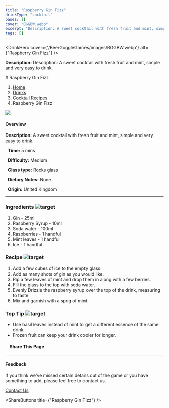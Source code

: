 ```yaml
---
title: "Raspberry Gin Fizz"
drinkType: "cocktail"
bases: []
cover: "BGGBW.webp"
excerpt: "Description: A sweet cocktail with fresh fruit and mint, simple and very easy to drink."
tags: []
---
```



<DrinkHero
  cover={'/BeerGoggleGames/images/BGGBW.webp'}
  alt={"Raspberry Gin Fizz"}
/>

<DrinkSection title="Overview" icon="/BeerGoggleGames/images/info.webp">
<p><strong>Description:</strong> Description: A sweet cocktail with fresh fruit and mint, simple and very easy to drink.</p>
</DrinkSection>

<DrinkSection title="Ingredients" icon="/BeerGoggleGames/images/liquor.webp">
<!-- Add ingredients -->
</DrinkSection>

<DrinkSection title="Method" icon="/BeerGoggleGames/images/question.webp">
# Raspberry Gin Fizz

1.  [Home](/)
2.  [Drinks](drinks)
3.  [Cocktail Recipes](drinks/cocktailrecipes)
4.  Raspberry Gin Fizz

![](/images/raspberry-gin-fizz.webp)

#### Overview

**Description:** A sweet cocktail with fresh fruit and mint, simple and very easy to drink.

  **Time:** 5 mins

  **Difficulty:** Medium

  **Glass type:** Rocks glass

  **Dietary Notes:** None

  **Origin:** United Kingdom

* * *

### Ingredients ![target](/images/liquor.webp)

1.  Gin - 25ml
2.  Raspberry Syrup - 10ml
3.  Soda water - 100ml
4.  Raspberries - 1 handful
5.  Mint leaves - 1 handful
6.  Ice - 1 handful

### Recipe ![target](/images/rules.webp)

1.  Add a few cubes of ice to the empty glass.
2.  Add as many shots of gin as you would like.
3.  Rip a few leaves of mint and drop them in along with a few berries.
4.  Fill the glass to the top with soda water.
5.  Evenly Drizzle the raspberry syrup over the top of the drink, measuring to taste.
6.  Mix and garnish with a sprig of mint.

### Top Tip ![target](/images/lightbulb.webp)

-   Use basil leaves instead of mint to get a different essence of the same drink.
-   Frozen fruit can keep your drink cooler for longer.

####     Share This Page

[](https://www.facebook.com/sharer/sharer.php?u=beergogglegames.co.uk/Drinks/CocktailRecipes/raspberry-gin-fizz)[](https://www.instagram.com/direct/new/)[](https://twitter.com/intent/tweet?url=beergogglegames.co.uk/Drinks/CocktailRecipes/raspberry-gin-fizz)

* * *

#### Feedback

If you think we've missed certain details out of the game or you have something to add, please feel free to contact us.

  
  
  
[Contact Us](contact)
</DrinkSection>



<ShareButtons title={"Raspberry Gin Fizz"} />
<FeedbackCard></FeedbackCard>
